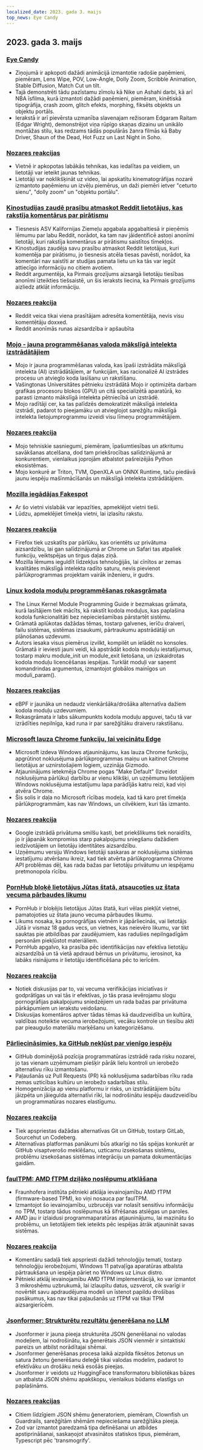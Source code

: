 ```yaml
---
localized_date: 2023. gada 3. maijs
top_news: Eye Candy
---
```


## 2023. gada 3. maijs

### [Eye Candy](https://eycndy.com)

- Ziņojumā ir apkopoti dažādi animācijā izmantotie radošie paņēmieni, piemēram, Lens Wipe, POV, Low-Angle, Dolly Zoom, Scribble Animation, Stable Diffusion, Match Cut un tilt.
- Tajā demonstrēti tādu pazīstamu zīmolu kā Nike un Ashahi darbi, kā arī NBA īsfilma, kurā izmantoti dažādi paņēmieni, piemēram, kinētiskā tipogrāfija, crash zoom, glitch efekts, morphing, fiksēts objekts un objektu portāls.
- Ierakstā ir arī pievērsta uzmanība slavenajam režisoram Edgaram Raitam (Edgar Wright), demonstrējot viņa rūpīgo skaņas dizainu un unikālo montāžas stilu, kas redzams tādās populārās žanra filmās kā Baby Driver, Shaun of the Dead, Hot Fuzz un Last Night in Soho.

### [Nozares reakcijas](http://news.ycombinator.com/item?id=35791575)

- Vietnē ir apkopotas labākās tehnikas, kas iedalītas pa veidiem, un lietotāji var ieteikt jaunas tehnikas.
- Lietotāji var noklikšķināt uz video, lai apskatītu kinematogrāfijas nozarē izmantoto paņēmienu un izvēļu piemērus, un daži piemēri ietver "ceturto sienu", "dolly zoom" un "objektu portālu".

### [Kinostudijas zaudē prasību atmaskot Reddit lietotājus, kas rakstīja komentārus par pirātismu](https://arstechnica.com/tech-policy/2023/05/judge-wont-force-reddit-to-identify-anonymous-users-who-discussed-piracy/)

- Tiesnesis ASV Kalifornijas Ziemeļu apgabala apgabaltiesā ir pieņēmis lēmumu par labu Reddit, norādot, ka tam nav jāidentificē astoņi anonīmi lietotāji, kuri rakstīja komentārus ar pirātismu saistītos tīmekļos.
- Kinostudijas zaudēja savu prasību atmaskot Reddit lietotājus, kuri komentēja par pirātismu, jo tiesnesis atcēla tiesas pavēsti, norādot, ka komentāri nav saistīti ar studijas pamata lietu un ka tās var iegūt attiecīgo informāciju no citiem avotiem.
- Reddit argumentēja, ka Pirmais grozījums aizsargā lietotāju tiesības anonīmi izteikties tiešsaistē, un šis ieraksts liecina, ka Pirmais grozījums aizliedz atklāt informāciju.

### [Nozares reakcija](http://news.ycombinator.com/item?id=35787080)

- Reddit veica tikai viena prasītājam adresēta komentētāja, nevis visu komentētāju doxxed.
- Reddit anonīmās runas aizsardzība ir apšaubīta

### [Mojo - jauna programmēšanas valoda mākslīgā intelekta izstrādātājiem](https://www.modular.com/mojo)

- Mojo ir jauna programmēšanas valoda, kas īpaši izstrādāta mākslīgā intelekta (AI) izstrādātājiem, ar funkcijām, kas racionalizē AI izstrādes procesu un atvieglo koda lasīšanu un rakstīšanu.
- Vašingtonas Universitātes pētnieku izstrādātā Mojo ir optimizēta darbam grafikas procesoru blokos (GPU) un citā specializētā aparatūrā, ko parasti izmanto mākslīgā intelekta pētniecībā un izstrādē.
- Mojo radītāji cer, ka tas palīdzēs demokratizēt mākslīgā intelekta izstrādi, padarot to pieejamāku un atvieglojot sarežģītu mākslīgā intelekta lietojumprogrammu izveidi visu līmeņu programmētājiem.

### [Nozares reakcija](http://news.ycombinator.com/item?id=35790367)

- Mojo tehniskie sasniegumi, piemēram, īpašumtiesības un atkritumu savākšanas atcelšana, dod tam priekšrocības salīdzinājumā ar konkurentiem, vienlaikus joprojām atbalstot pašreizējās Python ekosistēmas.
- Mojo konkurē ar Triton, TVM, OpenXLA un ONNX Runtime, taču piedāvā jaunu iespēju mašīnmācīšanās un mākslīgā intelekta izstrādātājiem.

### [Mozilla iegādājas Fakespot](https://www.fakespot.com/post/fakespot-acquired-by-mozilla)

- Ar šo vietni vislabāk var iepazīties, apmeklējot vietni tieši.
- Lūdzu, apmeklējiet tīmekļa vietni, lai izlasītu rakstu.

### [Nozares reakcija](http://news.ycombinator.com/item?id=35789963)

- Firefox tiek uzskatīts par pārlūku, kas orientēts uz privātuma aizsardzību, lai gan salīdzinājumā ar Chrome un Safari tas atpaliek funkciju, veiktspējas un tirgus daļas ziņā.
- Mozilla lēmums ieguldīt līdzekļus tehnoloģijās, lai cīnītos ar zemas kvalitātes mākslīgā intelekta radīto saturu, nevis pievienot pārlūkprogrammas projektam vairāk inženieru, ir gudrs.

### [Linux kodola moduļu programmēšanas rokasgrāmata](https://sysprog21.github.io/lkmpg/)

- The Linux Kernel Module Programming Guide ir bezmaksas grāmata, kurā lasītājiem tiek mācīts, kā rakstīt kodola moduļus, kas paplašina kodola funkcionalitāti bez nepieciešamības pārstartēt sistēmu.
- Grāmatā aplūkotas dažādas tēmas, tostarp galvenes, ierīču draiveri, failu sistēmas, sistēmas izsaukumi, pārtraukumu apstrādātāji un plānošanas uzdevumi.
- Autors iesaka visus piemērus izvilkt, kompilēt un ielādēt no konsoles. Grāmatā ir ieviesti jauni veidi, kā apstrādāt kodola moduļu iestatījumus, tostarp makru module_init un module_exit lietošana, un izskaidrotas kodola moduļu licencēšanas iespējas. Turklāt moduļi var saņemt komandrindas argumentus, izmantojot globālos mainīgos un moduli_param().

### [Nozares reakcijas](http://news.ycombinator.com/item?id=35782630)

- eBPF ir jaunāka un nedaudz vienkāršāka/drošāka alternatīva dažiem kodola moduļu uzdevumiem.
- Rokasgrāmata ir labs sākumpunkts kodola moduļu apguvei, taču tā var izrādīties nepilnīga, kad runa ir par sarežģītāku draiveru rakstīšanu.

### [Microsoft lauza Chrome funkciju, lai veicinātu Edge](https://gizmodo.com/microsoft-windows-google-chrome-feature-broken-edge-1850392901)

- Microsoft izdeva Windows atjauninājumu, kas lauza Chrome funkciju, apgrūtinot noklusējuma pārlūkprogrammas maiņu un kaitinot Chrome lietotājus ar uznirstošajiem logiem, uzzināja Gizmodo.
- Atjauninājums ietekmēja Chrome pogas "Make Default" (Izveidot noklusējuma pārlūku) darbību ar vienu klikšķi, un uzņēmumu lietotājiem Windows noklusējuma iestatījumu lapa parādījās katru reizi, kad viņi atvēra Chrome.
- Šis solis ir daļa no Microsoft rīcības modeļa, kad tā karo pret tīmekļa pārlūkprogrammām, kas nav Windows, un cilvēkiem, kuri tās izmanto.

### [Nozares reakcija](http://news.ycombinator.com/item?id=35787707)

- Google izstrādā privātuma smilšu kasti, bet priekšlikums tiek noraidīts, jo ir jāpanāk kompromiss starp pakalpojumu sniegšanu dažādiem iedzīvotājiem un lietotāju identitātes aizsardzību.
- Uzņēmumu versiju Windows lietotāji saskaras ar noklusējuma sistēmas iestatījumu atvēršanu ikreiz, kad tiek atvērta pārlūkprogramma Chrome API problēmas dēļ, kas rada bažas par lietotāju privātumu un iespējamu pretmonopola rīcību.

### [PornHub bloķē lietotājus Jūtas štatā, atsaucoties uz štata vecuma pārbaudes likumu](https://kslnewsradio.com/2003298/adult-website-pornhub-blocks-users-in-utah-from-accessing-the-site/)

- PornHub ir bloķējis lietotājus Jūtas štatā, kuri vēlas piekļūt vietnei, pamatojoties uz štata jauno vecuma pārbaudes likumu.
- Likums nosaka, ka pornogrāfijas vietnēm ir jāpārliecinās, vai lietotājs Jūtā ir vismaz 18 gadus vecs, un vietnes, kas neievēro likumu, var tikt sauktas pie atbildības par zaudējumiem, kas radušies nepilngadīgām personām piekļūstot materiāliem.
- PornHub apgalvo, ka prasība pēc identifikācijas nav efektīva lietotāju aizsardzībā un tā vietā apdraud bērnus un privātumu, ierosinot, ka labāks risinājums ir lietotāju identificēšana pēc to ierīcēm.

### [Nozares reakcija](http://news.ycombinator.com/item?id=35786086)

- Notiek diskusijas par to, vai vecuma verifikācijas iniciatīvas ir godprātīgas un vai tās ir efektīvas, jo tās prasa ievērojamu slogu pornogrāfijas pakalpojumu sniedzējiem un rada bažas par privātuma pārkāpumiem un ierakstu veidošanu.
- Diskusijas komentāros aptver tādas tēmas kā daudzveidība un kultūra, valdības noteiktie vecuma ierobežojumi, vecāku kontrole un tiesību akti par pieaugušo materiālu marķēšanu un kategorizēšanu.

### [Pārliecināsimies, ka GitHub nekļūst par vienīgo iespēju](https://blog.edwardloveall.com/lets-make-sure-github-doesnt-become-the-only-option)

- GitHub dominējošā pozīcija programmatūras izstrādē rada risku nozarei, jo tas vienam uzņēmumam piešķir pārāk lielu kontroli un ierobežo alternatīvu rīku izmantošanu.
- Paļaušanās uz Pull Requests (PR) kā noklusējuma sadarbības rīku rada zemas uzticības kultūru un ierobežo sadarbības stilu.
- Homogenizācija ap vienu platformu ir risks, un izstrādātājiem būtu jāizpēta un jāiegulda alternatīvi rīki, lai nodrošinātu iespēju daudzveidību un programmatūras nozares elastīgumu.

### [Nozares reakcija](http://news.ycombinator.com/item?id=35787102)

- Tiek apspriestas dažādas alternatīvas Git un GitHub, tostarp GitLab, Sourcehut un Codeberg.
- Alternatīvas platformas panākumi būs atkarīgi no tās spējas konkurēt ar GitHub visaptverošo meklēšanu, uzticamu izsekošanas sistēmu, problēmu izsekošanas sistēmas integrāciju un pamata dokumentācijas gaidām.

### [faulTPM: AMD fTPM dziļāko noslēpumu atklāšana](https://arxiv.org/abs/2304.14717)

- Fraunhofera institūta pētnieki atklāja ievainojamību AMD fTPM (firmware-based TPM), ko viņi nosauca par faulTPM.
- Izmantojot šo ievainojamību, uzbrucējs var nolasīt sensitīvu informāciju no TPM, tostarp tādus noslēpumus kā šifrēšanas atslēgas un paroles.
- AMD jau ir izlaidusi programmaparatūras atjauninājumu, lai mazinātu šo problēmu, un lietotājiem tiek ieteikts pēc iespējas ātrāk atjaunināt savas sistēmas.

### [Nozares reakcija](http://news.ycombinator.com/item?id=35787195)

- Komentāru sadaļā tiek apspriesti dažādi tehnoloģiju temati, tostarp tehnoloģiju ierobežojumi, Windows 11 patvaļīga aparatūras atbalsta pārtraukšana un iespēja pāriet no Windows uz Linux distro.
- Pētnieki atklāj ievainojamību AMD fTPM implementācijā, ko var izmantot 3 mikroshēmu uzbrukumā, lai izlaupītu datus, uzsverot, cik svarīgi ir novērtēt savu apdraudējuma modeli un īstenot papildu drošības pasākumus, kas nav tikai paļaušanās uz fTPM vai tikai TPM aizsargierīcēm.

### [Jsonformer: Strukturētu rezultātu ģenerēšana no LLM](https://github.com/1rgs/jsonformer)

- Jsonformer ir jauna pieeja strukturēta JSON ģenerēšanai no valodas modeļiem, lai nodrošinātu, ka ģenerētais JSON vienmēr ir sintaktiski pareizs un atbilst norādītajai shēmai.
- Jsonformer ģenerēšanas procesa laikā aizpilda fiksētos žetonus un satura žetonu ģenerēšanu deleģē tikai valodas modelim, padarot to efektīvāku un drošāku nekā esošās pieejas.
- Jsonformer ir veidots uz HuggingFace transformatoru bibliotēkas bāzes un atbalsta JSON shēmu apakškopu, vienlaikus būdams elastīgs un paplašināms.

### [Nozares reakcijas](http://news.ycombinator.com/item?id=35790092)

- Citiem līdzīgiem JSON shēmu ģeneratoriem, piemēram, Clownfish un Guardrails, sarežģītām shēmām nepieciešama sarežģītāka pieeja.
- Zod var izmantot paredzamā tipa definēšanai un atbildes apstiprināšanai, saskaņojot atvasinātos statiskos tipus, piemēram, Typescript pēc 'transmogrify'.
